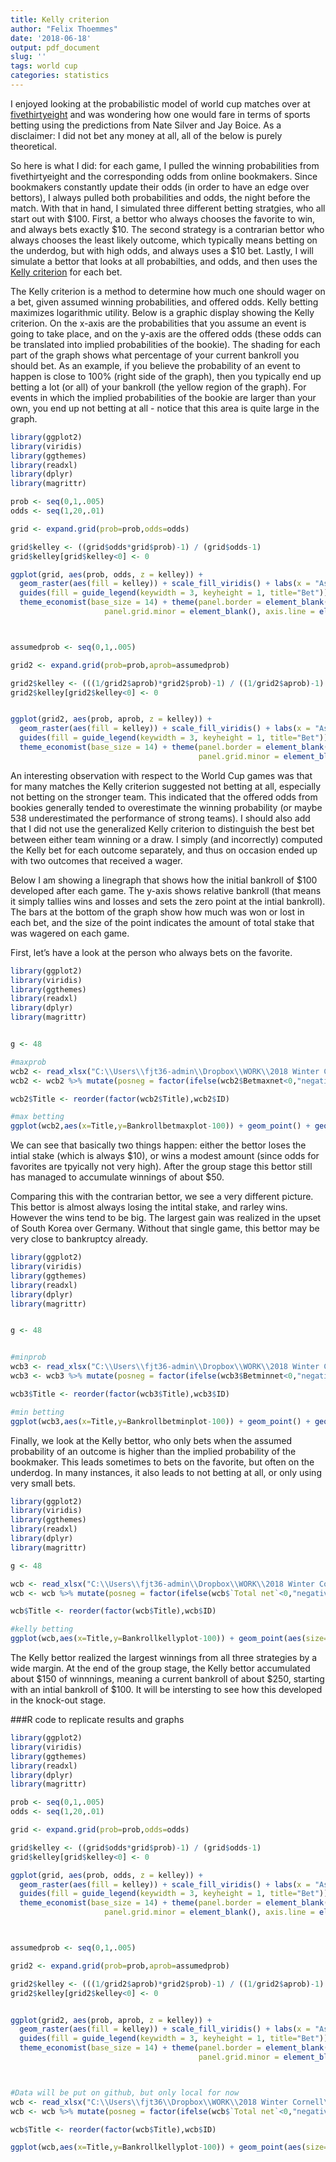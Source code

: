 ```yaml
---
title: Kelly criterion
author: "Felix Thoemmes"
date: '2018-06-18'
output: pdf_document
slug: ''
tags: world cup
categories: statistics
---
```


I enjoyed looking at the probabilistic model of world cup matches over at [fivethirtyeight](https://projects.fivethirtyeight.com/2018-world-cup-predictions/matches/) and was wondering how one would fare in terms of sports betting using the predictions from Nate Silver and Jay Boice. As a disclaimer: I did not bet any money at all, all of the below is purely theoretical.

So here is what I did: for each game, I pulled the winning probabilities from fivethirtyeight and the corresponding odds from online bookmakers. Since bookmakers constantly update their odds (in order to have an edge over bettors), I always pulled both probabilities and odds, the night before the match. With that in hand, I simulated three different betting stratgies, who all start out with \$100. First, a bettor who always chooses the favorite to win, and always bets exactly \$10. The second strategy is a contrarian bettor who always chooses the least likely outcome, which typically means betting on the underdog, but with high odds, and always uses a \$10 bet. Lastly, I will simulate a bettor that looks at all probabilties, and odds, and then uses the [Kelly criterion](https://en.wikipedia.org/wiki/Kelly_criterion) for each bet. 

The Kelly criterion is a method to determine how much one should wager on a bet, given assumed winning probabilities, and offered odds. Kelly betting maximizes logarithmic utility. Below is a graphic display showing the Kelly criterion. On the x-axis are the probabilities that you assume an event is going to take place, and on the y-axis are the offered odds (these odds can be translated into implied probabilities of the bookie). The shading for each part of the graph shows what percentage of your current bankroll you should bet. As an example, if you believe the probability of an event to happen is close to 100% (right side of the graph), then you typically end up betting a lot (or all) of your bankroll (the yellow region of the graph). For events in which the implied probabilities of the bookie are larger than your own, you end up not betting at all - notice that this area is quite large in the graph. 


```r
library(ggplot2)
library(viridis)
library(ggthemes)
library(readxl)
library(dplyr)
library(magrittr)

prob <- seq(0,1,.005)
odds <- seq(1,20,.01)

grid <- expand.grid(prob=prob,odds=odds)

grid$kelley <- ((grid$odds*grid$prob)-1) / (grid$odds-1)
grid$kelley[grid$kelley<0] <- 0

ggplot(grid, aes(prob, odds, z = kelley)) +  
  geom_raster(aes(fill = kelley)) + scale_fill_viridis() + labs(x = "Assumed probability",  y= "Offered odds\n") +
  guides(fill = guide_legend(keywidth = 3, keyheight = 1, title="Bet")) + 
  theme_economist(base_size = 14) + theme(panel.border = element_blank(), panel.grid.major = element_blank(),
                     panel.grid.minor = element_blank(), axis.line = element_line(colour = "black"))



assumedprob <- seq(0,1,.005)

grid2 <- expand.grid(prob=prob,aprob=assumedprob)

grid2$kelley <- (((1/grid2$aprob)*grid2$prob)-1) / ((1/grid2$aprob)-1)
grid2$kelley[grid2$kelley<0] <- 0


ggplot(grid2, aes(prob, aprob, z = kelley)) +  
  geom_raster(aes(fill = kelley)) + scale_fill_viridis() + labs(x = "Assumed probability",  y= "Offered probability\n") +
  guides(fill = guide_legend(keywidth = 3, keyheight = 1, title="Bet")) + 
  theme_economist(base_size = 14) + theme(panel.border = element_blank(), panel.grid.major = element_blank(),
                                          panel.grid.minor = element_blank(), axis.line = element_line(colour = "black"))

```


An interesting observation with respect to the World Cup games was that for many matches the Kelly criterion suggested not betting at all, especially not betting on the stronger team. This indicated that the offered odds from bookies generally tended to overestimate the winning probability (or maybe 538 underestimated the performance of strong teams). I should also add that I did not use the generalized Kelly criterion to distinguish the best bet between either team winning or a draw. I simply (and incorrectly) computed the Kelly bet for each outcome separately, and thus on occasion ended up with two outcomes that received a wager. 

Below I am showing a linegraph that shows how the initial bankroll of \$100 developed after each game. The y-axis shows relative bankroll (that means it simply tallies wins and losses and sets the zero point at the intial bankroll). The bars at the bottom of the graph show how much was won or lost in each bet, and the size of the point indicates the amount of total stake that was wagered on each game. 

First, let's have a look at the person who always bets on the favorite. 

```r
library(ggplot2)
library(viridis)
library(ggthemes)
library(readxl)
library(dplyr)
library(magrittr)


g <- 48

#maxprob
wcb2 <- read_xlsx("C:\\Users\\fjt36-admin\\Dropbox\\WORK\\2018 Winter Cornell\\kellybettingwc.xlsx")
wcb2 <- wcb2 %>% mutate(posneg = factor(ifelse(wcb2$Betmaxnet<0,"negative","positive"))) %>%  select(ID,Title,Betmaxnet,Bankrollbetmaxplot,posneg) %>% slice(1:g)

wcb2$Title <- reorder(factor(wcb2$Title),wcb2$ID)

#max betting
ggplot(wcb2,aes(x=Title,y=Bankrollbetmaxplot-100)) + geom_point() + geom_line(group=1) + theme(axis.text.x = element_text(angle=45,margin=margin(t=0,r=0,b=0,l=0),hjust=1)) +  geom_bar(data=wcb2,aes(x=Title,y=Betmaxnet,fill=posneg),stat="identity",alpha=.2,width=.2) + scale_fill_manual(values=c("negative"="firebrick","positive"="darkgreen")) + ylab("Relative bankroll") +theme(axis.title.x=element_blank()) + guides(fill=FALSE,size=FALSE) + coord_cartesian(ylim=c(-100,200))
```
We can see that basically two things happen: either the bettor loses the intial stake (which is always \$10), or wins a modest amount (since odds for favorites are tpyically not very high). After the group stage this bettor still has managed to accumulate winnings of about \$50. 

Comparing this with the contrarian bettor, we see a very different picture. This bettor is almost always losing the intital stake, and rarley wins. However the wins tend to be big. The largest gain was realized in the upset of South Korea over Germany. Without that single game, this bettor may be very close to bankruptcy already. 

```r
library(ggplot2)
library(viridis)
library(ggthemes)
library(readxl)
library(dplyr)
library(magrittr)


g <- 48


#minprob
wcb3 <- read_xlsx("C:\\Users\\fjt36-admin\\Dropbox\\WORK\\2018 Winter Cornell\\kellybettingwc.xlsx")
wcb3 <- wcb3 %>% mutate(posneg = factor(ifelse(wcb3$Betminnet<0,"negative","positive"))) %>%  select(ID,Title,Betminnet,Bankrollbetminplot,posneg) %>% slice(1:g)

wcb3$Title <- reorder(factor(wcb3$Title),wcb3$ID)

#min betting
ggplot(wcb3,aes(x=Title,y=Bankrollbetminplot-100)) + geom_point() + geom_line(group=1) + theme(axis.text.x = element_text(angle=45,margin=margin(t=0,r=0,b=0,l=0),hjust=1)) +  geom_bar(data=wcb3,aes(x=Title,y=Betminnet,fill=posneg),stat="identity",alpha=.2,width=.2) + scale_fill_manual(values=c("negative"="firebrick","positive"="darkgreen")) + ylab("Relative bankroll") +theme(axis.title.x=element_blank()) + guides(fill=FALSE,size=FALSE) + coord_cartesian(ylim=c(-100,200))
```

Finally, we look at the Kelly bettor, who only bets when the assumed probability of an outcome is higher than the implied probability of the bookmaker. This leads sometimes to bets on the favorite, but often on the underdog. In many instances, it also leads to not betting at all, or only using very small bets. 

```r
library(ggplot2)
library(viridis)
library(ggthemes)
library(readxl)
library(dplyr)
library(magrittr)

g <- 48

wcb <- read_xlsx("C:\\Users\\fjt36-admin\\Dropbox\\WORK\\2018 Winter Cornell\\kellybettingwc.xlsx")
wcb <- wcb %>% mutate(posneg = factor(ifelse(wcb$`Total net`<0,"negative","positive"))) %>%  select(ID,Title,"Total net","Total stake",Bankrollkellyplot,posneg) %>% slice(1:g)

wcb$Title <- reorder(factor(wcb$Title),wcb$ID)

#kelly betting
ggplot(wcb,aes(x=Title,y=Bankrollkellyplot-100)) + geom_point(aes(size=`Total stake`)) + geom_line(group=1) + theme(axis.text.x = element_text(angle=45,margin=margin(t=0,r=0,b=0,l=0),hjust=1)) +  geom_bar(data=wcb,aes(x=Title,y=`Total net`,fill=posneg),stat="identity",alpha=.2,width=.2) + scale_fill_manual(values=c("negative"="firebrick","positive"="darkgreen")) + ylab("Relative bankroll") +theme(axis.title.x=element_blank()) + guides(fill=FALSE,size=FALSE) + coord_cartesian(ylim=c(-100,200))
```

The Kelly bettor realized the largest winnings from all three strategies by a wide margin. At the end of the group stage, the Kelly bettor accumulated about \$150 of winnnings, meaning a current bankroll of about \$250, starting with an intial bankroll of \$100. It will be intersting to see how this developed in the knock-out stage. 


###R code to replicate results and graphs
```r
library(ggplot2)
library(viridis)
library(ggthemes)
library(readxl)
library(dplyr)
library(magrittr)

prob <- seq(0,1,.005)
odds <- seq(1,20,.01)

grid <- expand.grid(prob=prob,odds=odds)

grid$kelley <- ((grid$odds*grid$prob)-1) / (grid$odds-1)
grid$kelley[grid$kelley<0] <- 0

ggplot(grid, aes(prob, odds, z = kelley)) +  
  geom_raster(aes(fill = kelley)) + scale_fill_viridis() + labs(x = "Assumed probability",  y= "Offered odds\n") +
  guides(fill = guide_legend(keywidth = 3, keyheight = 1, title="Bet")) + 
  theme_economist(base_size = 14) + theme(panel.border = element_blank(), panel.grid.major = element_blank(),
                     panel.grid.minor = element_blank(), axis.line = element_line(colour = "black"))



assumedprob <- seq(0,1,.005)

grid2 <- expand.grid(prob=prob,aprob=assumedprob)

grid2$kelley <- (((1/grid2$aprob)*grid2$prob)-1) / ((1/grid2$aprob)-1)
grid2$kelley[grid2$kelley<0] <- 0


ggplot(grid2, aes(prob, aprob, z = kelley)) +  
  geom_raster(aes(fill = kelley)) + scale_fill_viridis() + labs(x = "Assumed probability",  y= "Offered probability\n") +
  guides(fill = guide_legend(keywidth = 3, keyheight = 1, title="Bet")) + 
  theme_economist(base_size = 14) + theme(panel.border = element_blank(), panel.grid.major = element_blank(),
                                          panel.grid.minor = element_blank(), axis.line = element_line(colour = "black"))



#Data will be put on github, but only local for now
wcb <- read_xlsx("C:\\Users\\fjt36\\Dropbox\\WORK\\2018 Winter Cornell\\kellybettingwc.xlsx")
wcb <- wcb %>% mutate(posneg = factor(ifelse(wcb$`Total net`<0,"negative","positive"))) %>%  select(ID,Title,"Total net","Total stake",Bankrollkellyplot,posneg) %>% slice(1:13)

wcb$Title <- reorder(factor(wcb$Title),wcb$ID)

ggplot(wcb,aes(x=Title,y=Bankrollkellyplot-100)) + geom_point(aes(size=`Total stake`)) + geom_line(group=1) + theme(axis.text.x = element_text(angle=45,margin=margin(t=0,r=0,b=0,l=0),hjust=1)) +  geom_bar(data=wcb,aes(x=Title,y=`Total net`,fill=posneg),stat="identity",alpha=.2,width=.2) + scale_fill_manual(values=c("negative"="firebrick","positive"="darkgreen")) + ylab("Relative bankroll") +theme(axis.title.x=element_blank()) + guides(fill=FALSE,size=FALSE)

```